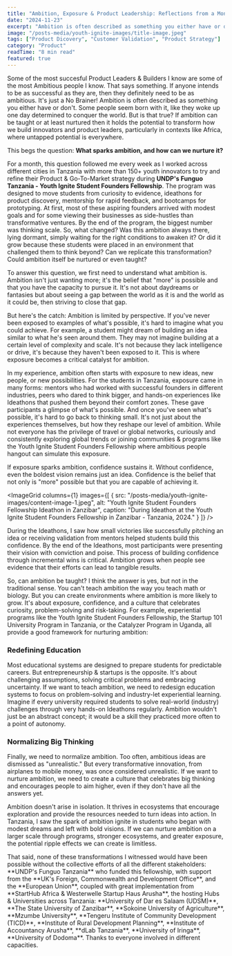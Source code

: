```yaml
---
title: "Ambition, Exposure & Product Leadership: Reflections from a Month working with 150+ Innovators in Tanzania"
date: "2024-11-23" 
excerpt: "Ambition is often described as something you either have or don't. Some people seem born with it, like they woke up one day determined to conquer the world. But is that true?"
image: "/posts-media/youth-ignite-images/title-image.jpeg"
tags: ["Product Dicovery", "Customer Validation", "Product Strategy"]
category: "Product"
readTime: "8 min read"
featured: true
---
```


<CaseStudySection title="Introduction">

Some of the most succesful Product Leaders & Builders I know are some of the most Ambitious people I know. That says something. If anyone intends to be as successful as they are, then they definitely need to be as ambitious. It's just a No Brainer! Ambition is often described as something you either have or don't. Some people seem born with it, like they woke up one day determined to conquer the world. But is that true? If ambition can be taught or at least nurtured then it holds the potential to transform how we build innovators and product leaders, particularly in contexts like Africa, where untapped potential is everywhere.

This begs the question: **What sparks ambition, and how can we nurture it?**

For a month, this question followed me every week as I worked across different cities in Tanzania with more than 150+ youth innovators to try and refine their Product & Go-To-Market strategy during **UNDP's Funguo Tanzania - Youth Ignite Student Founders Fellowship**. The program was designed to move students from curiosity to evidence, ideathons for product discovery, mentorship for rapid feedback, and bootcamps for prototyping. At first, most of these aspiring founders arrived with modest goals and for some viewing their businesses as side-hustles than transformative ventures. By the end of the program, the biggest number was thinking scale. So, what changed? Was this ambition always there, lying dormant, simply waiting for the right conditions to awaken it? Or did it grow because these students were placed in an environment that challenged them to think beyond? Can we replicate this transformation? Could ambition itself be nurtured or even taught?

</CaseStudySection>

<CaseStudySection title="The Nature of Ambition">

To answer this question, we first need to understand what ambition is. Ambition isn't just wanting more; it's the belief that "more" is possible and that you have the capacity to pursue it. It's not about daydreams or fantasies but about seeing a gap between the world as it is and the world as it could be, then striving to close that gap.

<Callout type="info" title="The Perspective Trap">
But here's the catch: Ambition is limited by perspective. If you've never been exposed to examples of what's possible, it's hard to imagine what you could achieve. For example, a student might dream of building an idea similar to what he's seen around them. They may not imagine building at a certain level of complexity and scale. It's not because they lack intelligence or drive, it's because they haven't been exposed to it. This is where exposure becomes a critical catalyst for ambition.
</Callout>

</CaseStudySection>

<CaseStudySection title="The Catalyst: Exposure">

In my experience, ambition often starts with exposure to new ideas, new people, or new possibilities. For the students in Tanzania, exposure came in many forms: mentors who had worked with successful founders in different industries, peers who dared to think bigger, and hands-on experiences like Ideathons that pushed them beyond their comfort zones. These gave participants a glimpse of what's possible. And once you've seen what's possible, it's hard to go back to thinking small. It's not just about the experiences themselves, but how they reshape our level of ambition. While not everyone has the privilege of travel or global networks, curiously and consistently exploring global trends or joining communities & programs like the Youth Ignite Student Founders Fellowship where ambitious people hangout can simulate this exposure.

</CaseStudySection>

<CaseStudySection title="Confidence: The Foundation of Ambition">

If exposure sparks ambition, confidence sustains it. Without confidence, even the boldest vision remains just an idea. Confidence is the belief that not only is "more" possible but that you are capable of achieving it.

<ImageGrid
  columns={1}
  images={[
    {
      src: "/posts-media/youth-ignite-images/content-image-1.jpeg",
      alt: "Youth Ignite Student Founders Fellowship Ideathon in Zanzibar",
      caption: "During Ideathon at the Youth Ignite Student Founders Fellowship in Zanzibar - Tanzania, 2024."
    }
  ]}
/>

During the Ideathons, I saw how small victories like successfully pitching an idea or receiving validation from mentors helped students build this confidence. By the end of the Ideathons, most participants were presenting their vision with conviction and poise. This process of building confidence through incremental wins is critical. Ambition grows when people see evidence that their efforts can lead to tangible results.

</CaseStudySection>

<CaseStudySection title="Scaling Ambition">

So, can ambition be taught? I think the answer is yes, but not in the traditional sense. You can't teach ambition the way you teach math or biology. But you can create environments where ambition is more likely to grow. It's about exposure, confidence, and a culture that celebrates curiosity, problem-solving and risk-taking. For example, experiential programs like the Youth Ignite Student Founders Fellowship, the Startup 101 University Program in Tanzania, or the Catalyzer Program in Uganda, all provide a good framework for nurturing ambition:

### Redefining Education

Most educational systems are designed to prepare students for predictable careers. But entrepreneurship & startups is the opposite. It's about challenging assumptions, solving critical problems and embracing uncertainty. If we want to teach ambition, we need to redesign education systems to focus on problem-solving and industry-let experiential learning. Imagine if every university required students to solve real-world (industry) challenges through very hands-on Ideathons regularly. Ambition wouldn't just be an abstract concept; it would be a skill they practiced more often to a point of autonomy.

### Normalizing Big Thinking

Finally, we need to normalize ambition. Too often, ambitious ideas are dismissed as "unrealistic." But every transformative innovation, from airplanes to mobile money, was once considered unrealistic. If we want to nurture ambition, we need to create a culture that celebrates big thinking and encourages people to aim higher, even if they don't have all the answers yet.

</CaseStudySection>

<CaseStudySection title="Conclusion">

Ambition doesn't arise in isolation. It thrives in ecosystems that encourage exploration and provide the resources needed to turn ideas into action. In Tanzania, I saw the spark of ambition ignite in students who began with modest dreams and left with bold visions. If we can nurture ambition on a larger scale through programs, stronger ecosystems, and greater exposure, the potential ripple effects we can create is limitless.

<Callout type="success" title="Acknowledgments">
That said, none of these transformations I witnessed would have been possible without the collective efforts of all the different stakeholders: **UNDP's Funguo Tanzania** who funded this fellowship, with support from the **UK's Foreign, Commonwealth and Development Office**, and the **European Union**, coupled with great implementation from **StartHub Africa & Westerwelle Startup Haus Arusha**, the hosting Hubs & Universities across Tanzania: **University of Dar es Salaam (UDSM)**, **The State University of Zanzibar**, **Sokoine University of Agriculture**, **Mzumbe University**, **Tengeru Institute of Community Development (TICD)**, **Institute of Rural Development Planning**, **Institute of Accountancy Arusha**, **dLab Tanzania**, **University of Iringa**, **University of Dodoma**. Thanks to everyone involved in different capacities.
</Callout>

</CaseStudySection>
